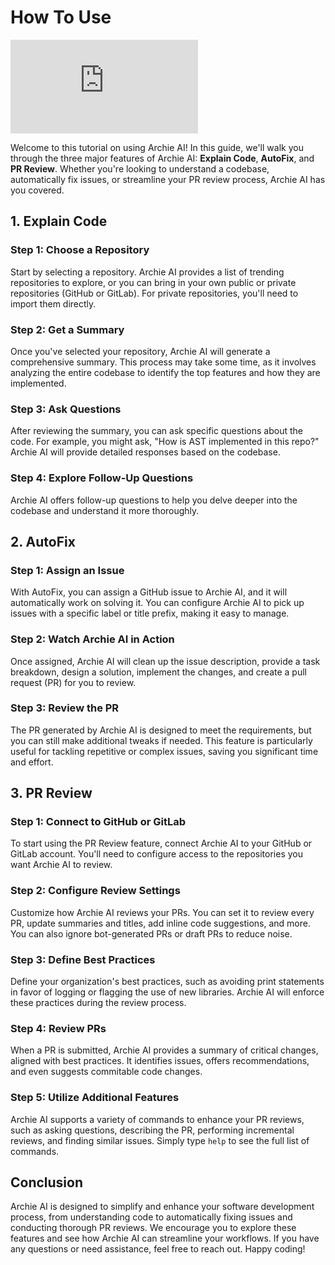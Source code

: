 # How To Use

<div style={{ position: 'relative', paddingBottom: '64.90384615384616%', height: 0 }}>
  <iframe 
    src="https://www.loom.com/embed/2db6273ef4124a17b1e4d6a8e428d3f1?sid=d3f65388-8d97-4484-a5ed-8da71a62db73" 
    frameBorder="0" 
    webkitAllowFullScreen 
    allowFullScreen 
    style={{ position: 'absolute', top: 0, left: 0, width: '100%', height: '100%' }}
  ></iframe>
</div>

Welcome to this tutorial on using Archie AI! In this guide, we'll walk you through the three major features of Archie AI: **Explain Code**, **AutoFix**, and **PR Review**. Whether you're looking to understand a codebase, automatically fix issues, or streamline your PR review process, Archie AI has you covered.

## 1. Explain Code

### Step 1: Choose a Repository

Start by selecting a repository. Archie AI provides a list of trending repositories to explore, or you can bring in your own public or private repositories (GitHub or GitLab). For private repositories, you'll need to import them directly.

### Step 2: Get a Summary

Once you've selected your repository, Archie AI will generate a comprehensive summary. This process may take some time, as it involves analyzing the entire codebase to identify the top features and how they are implemented.

### Step 3: Ask Questions

After reviewing the summary, you can ask specific questions about the code. For example, you might ask, "How is AST implemented in this repo?" Archie AI will provide detailed responses based on the codebase.

### Step 4: Explore Follow-Up Questions

Archie AI offers follow-up questions to help you delve deeper into the codebase and understand it more thoroughly.

## 2. AutoFix

### Step 1: Assign an Issue

With AutoFix, you can assign a GitHub issue to Archie AI, and it will automatically work on solving it. You can configure Archie AI to pick up issues with a specific label or title prefix, making it easy to manage.

### Step 2: Watch Archie AI in Action

Once assigned, Archie AI will clean up the issue description, provide a task breakdown, design a solution, implement the changes, and create a pull request (PR) for you to review.

### Step 3: Review the PR

The PR generated by Archie AI is designed to meet the requirements, but you can still make additional tweaks if needed. This feature is particularly useful for tackling repetitive or complex issues, saving you significant time and effort.

## 3. PR Review

### Step 1: Connect to GitHub or GitLab

To start using the PR Review feature, connect Archie AI to your GitHub or GitLab account. You'll need to configure access to the repositories you want Archie AI to review.

### Step 2: Configure Review Settings

Customize how Archie AI reviews your PRs. You can set it to review every PR, update summaries and titles, add inline code suggestions, and more. You can also ignore bot-generated PRs or draft PRs to reduce noise.

### Step 3: Define Best Practices

Define your organization's best practices, such as avoiding print statements in favor of logging or flagging the use of new libraries. Archie AI will enforce these practices during the review process.

### Step 4: Review PRs

When a PR is submitted, Archie AI provides a summary of critical changes, aligned with best practices. It identifies issues, offers recommendations, and even suggests commitable code changes.

### Step 5: Utilize Additional Features

Archie AI supports a variety of commands to enhance your PR reviews, such as asking questions, describing the PR, performing incremental reviews, and finding similar issues. Simply type `help` to see the full list of commands.

## Conclusion

Archie AI is designed to simplify and enhance your software development process, from understanding code to automatically fixing issues and conducting thorough PR reviews. We encourage you to explore these features and see how Archie AI can streamline your workflows. If you have any questions or need assistance, feel free to reach out. Happy coding!